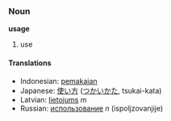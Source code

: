 ===Noun===
'''usage'''
# use {{stub}}

====Translations====
*Indonesian: [[pakai|pemakaian]]
*Japanese: [[使い方]] ([[つかいかた]], tsukai-kata)
*Latvian: [[lietojums]] ''m''
*Russian: [[использование]] ''n'' (ispoljzovanjije)